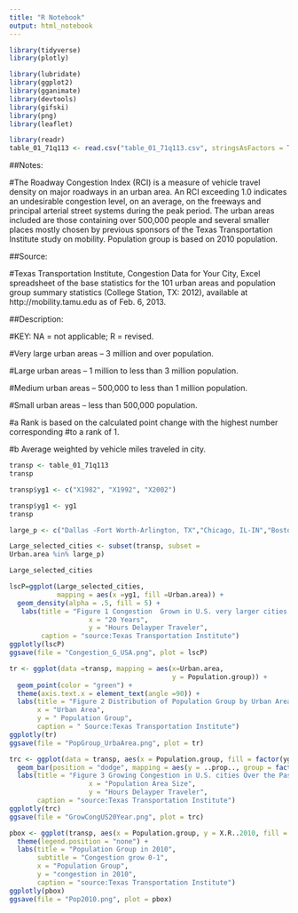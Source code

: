 ---
title: "R Notebook"
output: html_notebook
---

```{r}
library(tidyverse)
library(plotly)

library(lubridate)
library(ggplot2)
library(gganimate)
library(devtools)
library(gifski)
library(png)
library(leaflet)
```


```{r}
library(readr)
table_01_71q113 <- read.csv("table_01_71q113.csv", stringsAsFactors = TRUE)
```

##Notes:

#The Roadway Congestion Index (RCI) is a measure of vehicle travel density on major roadways in an urban area. An RCI exceeding 1.0 indicates an undesirable congestion level, on an average, on the freeways and principal arterial street systems during the peak period. The urban areas included are those containing over 500,000 people and several smaller places mostly chosen by previous sponsors of the Texas Transportation Institute study on mobility. Population group is based on 2010 population.



##Source:

#Texas Transportation Institute, Congestion Data for Your City, Excel spreadsheet of the base statistics for the 101 urban areas and population group summary statistics (College Station, TX: 2012), available at http://mobility.tamu.edu as of Feb. 6, 2013.

##Description:

#KEY: NA = not applicable; R = revised.

#Very large urban areas – 3 million and over population.

#Large urban areas – 1 million to less than 3 million population.

#Medium urban areas – 500,000 to less than 1 million population.

#Small urban areas – less than 500,000 population.

#a Rank is based on the calculated point change with the highest number corresponding #to a rank of 1.

#b Average weighted by vehicle miles traveled in city.

```{r}
transp <- table_01_71q113
transp
```

```{r}
transp$yg1 <- c("X1982", "X1992", "X2002")
```

```{r}
transp$yg1 <- yg1
transp
```


```{r}
large_p <- c("Dallas -Fort Worth-Arlington, TX","Chicago, IL-IN","Boston, MA-NH-RI", "Atlanta, GA", "Detroit, MI", "Houston, TX", "Los Angeles-Long Beach-Santa Ana, CA", "Miami, FL","New York-Newark, NY-NJ-CT","Philadelphia, PA-NJ-DE-MD","Phoenix, AZ","San Diego, CA","San Francisco-Oakland, CA","Seattle, WA", "Washington, DC-VA-MD")
```

```{r}
Large_selected_cities <- subset(transp, subset = 
Urban.area %in% large_p)
```

```{r}
Large_selected_cities
```


```{r}
lscP=ggplot(Large_selected_cities,
            mapping = aes(x =yg1, fill =Urban.area)) +
  geom_density(alpha = .5, fill = 5) +
   labs(title = "Figure 1 Congestion  Grown in U.S. very larger cities Over the Past 20 Years",
                    x = "20 Years",
                    y = "Hours Delayper Traveler",
        caption = "source:Texas Transportation Institute")
ggplotly(lscP)
ggsave(file = "Congestion_G_USA.png", plot = lscP)
```


```{r}
tr <- ggplot(data =transp, mapping = aes(x=Urban.area, 
                                         y = Population.group)) +
  geom_point(color = "green") +
  theme(axis.text.x = element_text(angle =90)) +
  labs(title = "Figure 2 Distribution of Population Group by Urban Area",
       x = "Urban Area",
       y = " Population Group",
       caption = " Source:Texas Transportation Institute")
ggplotly(tr)
ggsave(file = "PopGroup_UrbaArea.png", plot = tr)
```


```{r}
trc <- ggplot(data = transp, aes(x = Population.group, fill = factor(yg1))) +
  geom_bar(position = "dodge", mapping = aes(y = ..prop.., group = factor(yg1))) +
  labs(title = "Figure 3 Growing Congestion in U.S. cities Over the Past 20 Years",
                    x = "Population Area Size",
                    y = "Hours Delayper Traveler",
       caption = "source:Texas Transportation Institute")
ggplotly(trc)
ggsave(file = "GrowCongUS20Year.png", plot = trc)
```
 

```{r}
pbox <- ggplot(transp, aes(x = Population.group, y = X.R..2010, fill = Population.group)) + geom_boxplot() +
  theme(legend.position = "none") +
  labs(title = "Population Group in 2010",
       subtitle = "Congestion grow 0-1",
       x = "Population Group",
       y = "congestion in 2010",
       caption = "source:Texas Transportation Institute")
ggplotly(pbox)
ggsave(file = "Pop2010.png", plot = pbox)
```


